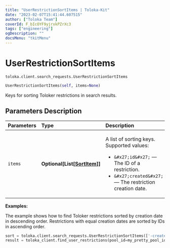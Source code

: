 ```yaml
---
title: "UserRestrictionSortItems | Toloka-Kit"
date: "2023-02-07T15:41:44.607515"
author: ["Toloka Team"]
coverId: F_bIcOYF9yjrxkPZrXc3
tags: ["engineering"]
ogDescription: ""
docsMenu: "tkitMenu"
---
```


# UserRestrictionSortItems
`toloka.client.search_requests.UserRestrictionSortItems`

```python
UserRestrictionSortItems(self, items=None)
```

Keys for sorting Toloker restrictions in search results.

## Parameters Description

| Parameters | Type | Description |
| :----------| :----| :-----------|
`items`|**Optional\[List\[[SortItem](/docs-new/toloka-kit/reference/toloka.client.search_requests.UserRestrictionSortItems.SortItem)\]\]**|<p>A list of sorting keys. Supported values:</p> <ul> <li>`&#x27;id&#x27;` — The ID of a restriction.</li> <li>`&#x27;created&#x27;` — The restriction creation date.</li> </ul>

**Examples:**

The example shows how to find Toloker restrictions sorted by creation date in descending order. Restrictions with equal creation dates are sorted by IDs in ascending order.

```python
sort = toloka.client.search_requests.UserRestrictionSortItems(['-created', 'id'])
result = toloka_client.find_user_restrictions(pool_id=my_pretty_pool_id, sort=sort, limit=10)
```
